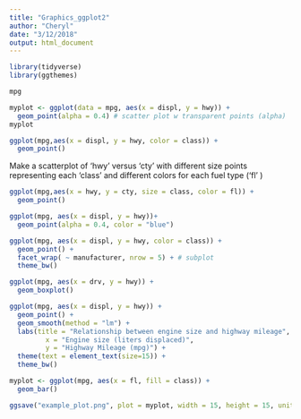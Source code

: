 ```yaml
---
title: "Graphics_ggplot2"
author: "Cheryl"
date: "3/12/2018"
output: html_document
---
```


```r
library(tidyverse)
library(ggthemes)
```

```r
mpg
```
```r
myplot <- ggplot(data = mpg, aes(x = displ, y = hwy)) +
  geom_point(alpha = 0.4) # scatter plot w transparent points (alpha) 
myplot 
```

```r
ggplot(mpg,aes(x = displ, y = hwy, color = class)) +
  geom_point()
```

Make a scatterplot of 'hwy' versus 'cty' with different size points representing each 'class' and different colors for each fuel type ('fl'
)
```r
ggplot(mpg,aes(x = hwy, y = cty, size = class, color = fl)) +
  geom_point()
```

```r
ggplot(mpg, aes(x = displ, y = hwy))+
  geom_point(alpha = 0.4, color = "blue")
```

```r
ggplot(mpg, aes(x = displ, y = hwy, color = class)) +
  geom_point() +
  facet_wrap( ~ manufacturer, nrow = 5) + # subplot
  theme_bw()
```
```r
ggplot(mpg, aes(x = drv, y = hwy)) +
  geom_boxplot()
```
```r
ggplot(mpg, aes(x = displ, y = hwy)) +
  geom_point() +
  geom_smooth(method = "lm") +
  labs(title = "Relationship between engine size and highway mileage", 
         x = "Engine size (liters displaced)",
         y = "Highway Mileage (mpg)") +
  theme(text = element_text(size=15)) + 
  theme_bw()
```
```r
myplot <- ggplot(mpg, aes(x = fl, fill = class)) +
  geom_bar() 

ggsave("example_plot.png", plot = myplot, width = 15, height = 15, units = "cm", device = "png")
```


